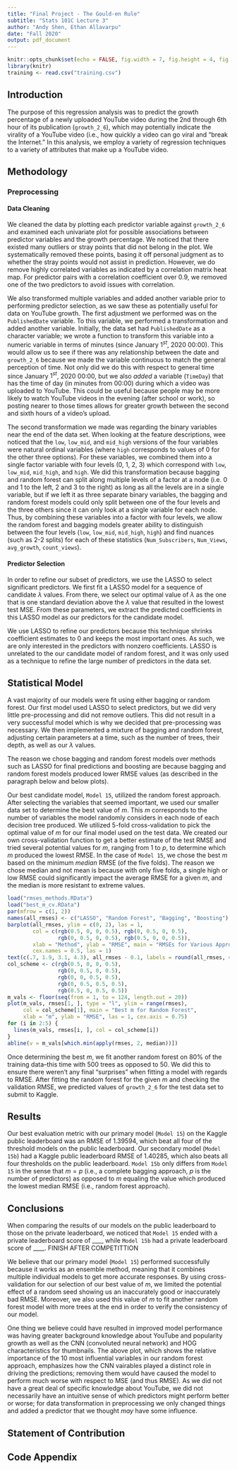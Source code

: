 ```yaml
---
title: "Final Project - The Gould-en Rule"
subtitle: "Stats 101C Lecture 3"
author: "Andy Shen, Ethan Allavarpu"
date: "Fall 2020"
output: pdf_document
---
```


```r
knitr::opts_chunk$set(echo = FALSE, fig.width = 7, fig.height = 4, fig.align = "center")
library(knitr)
training <- read.csv("training.csv")
```

## Introduction

The purpose of this regression analysis was to predict the growth percentage of a newly uploaded YouTube video during the 2nd through 6th hour of its publication (`growth_2_6`), which may potentially indicate the virality of a YouTube video (i.e., how quickly a video can go viral and "break the Internet." In this analysis, we employ a variety of regression techniques to a variety of attributes that make up a YouTube video. 

## Methodology

### Preprocessing

#### Data Cleaning

We cleaned the data by plotting each predictor variable against `growth_2_6` and examined each univariate plot for possible associations between predictor variables and the growth percentage. We noticed that there existed many outliers or stray points that did not belong in the plot. We systematically removed these points, basing it off personal judgment as to whether the stray points would not assist in prediction. However, we do remove highly correlated variables as indicated by a correlation matrix heat map. For predictor pairs with a correlation coefficient over 0.9, we removed one of the two predictors to avoid issues with correlation.

We also transformed multiple variables and added another variable prior to performing predictor selection, as we saw these as potentially useful for data on YouTube growth. The first adjustment we performed was on the `PublishedDate` variable. To this variable, we performed a transformation and added another variable. Initially, the data set had `PublishedDate` as a character variable; we wrote a function to transform this variable into a numeric variable in terms of minutes (since January $1^{st}$, 2020 00:00). This would allow us to see if there was any relationship between the date and `growth_2_6` because we made the variable continuous to match the general perception of time. Not only did we do this with respect to general time since January $1^{st}$, 2020 00:00, but we also *added* a variable (`TimeDay`) that has the time of day (in minutes from 00:00) during which a video was uploaded to YouTube. This could be useful because people may be more likely to watch YouTube videos in the evening (after school or work), so posting nearer to those times allows for greater growth between the second and sixth hours of a video's upload.

The second transformation we made was regarding the binary variables near the end of the data set. When looking at the feature descriptions, wee noticed that the `low`, `low_mid`, and `mid_high` versions of the four variables were natural ordinal variables (where `high` corresponds to values of 0 for the other three options). For these variables, we combined them into a single factor variable with four levels (0, 1, 2, 3) which correspond with `low`, `low_mid`, `mid_high`, and `high`. We did this transformation because bagging and random forest can split along multiple levels of a factor at a node (i.e. 0 and 1 to the left, 2 and 3 to the right) as long as all the levels are in a single variable, but if we left it as three separate binary variables, the bagging and random forest models could only split between one of the four levels and the three others since it can only look at a single variable for each node. Thus, by combining these variables into a factor with four levels, we allow the random forest and bagging models greater ability to distinguish between the four levels (`low`, `low_mid`, `mid_high`, `high`) and find nuances (such as 2-2 splits) for each of these statistics (`Num_Subscribers`, `Num_Views`, `avg_growth`, `count_views`).



#### Predictor Selection

In order to refine our subset of predictors, we use the LASSO to select significant predictors. We first fit a LASSO model for a sequence of candidate $\lambda$ values. From there, we select our optimal value of $\lambda$ as the one that is one standard deviation above the $\lambda$ value that resulted in the lowest test MSE. From these parameters, we extract the predicted coefficients in this LASSO model as our predictors for the candidate model.

We use LASSO to refine our predictors because this technique shrinks coefficient estimates to 0 and keeps the most important ones. As such, we are only interested in the predictors with nonzero coefficients. LASSO is unrelated to the our candidate model of random forest, and it was only used as a technique to refine the large number of predictors in the data set.

## Statistical Model

A vast majority of our models were fit using either bagging or random forest. Our first model used LASSO to select predictors, but we did very little pre-processing and did not remove outliers. This did not result in a very successful model which is why we decided that pre-processing was necessary. We then implemented a mixture of bagging and random forest, adjusting certain parameters at a time, such as the number of trees, their depth, as well as our $\lambda$ values.

The reason we chose bagging and random forest models over methods such as LASSO for final predictions and boosting are because bagging and random forest models produced lower RMSE values (as described in the paragraph below and below plots).

Our best candidate model, `Model 15`, utilized the random forest approach. After selecting the variables that seemed important, we used our smaller data set to determine the best value of $m$. This $m$ corresponds to the number of variables the model randomly considers in each node of each decision tree produced. We utilized 5-fold cross-validation to pick the optimal value of $m$ for our final model used on the test data. We created our own cross-validation function to get a better estimate of the test RMSE and tried several potential values for $m$, ranging from 1 to $p$, to determine which $m$ produced the lowest RMSE. In the case of `Model 15`, we chose the best $m$ based on the minimum *median* RMSE (of the five folds). The reason we chose median and not mean is because with only five folds, a single high or low RMSE could significantly impact the average RMSE for a given $m$, and the median is more resistant to extreme values.

```r
load("rmses_methods.RData")
load("best_m_cv.RData")
par(mfrow = c(1, 2))
names(all_rmses) <- c("LASSO", "Random Forest", "Bagging", "Boosting")
barplot(all_rmses, ylim = c(0, 2), las = 1,
        col = c(rgb(0.5, 0, 0, 0.5), rgb(0, 0.5, 0, 0.5),
                rgb(0, 0.5, 0, 0.5), rgb(0.5, 0, 0, 0.5)),
        xlab = "Method", ylab = "RMSE", main = "RMSEs for Various Approches",
        cex.names = 0.5, las = 1)
text(c(.7, 1.9, 3.1, 4.3), all_rmses - 0.1, labels = round(all_rmses, 4), cex = .5)
col_scheme <- c(rgb(0.5, 0, 0, 0.5),
                rgb(0, 0.5, 0, 0.5),
                rgb(0, 0, 0.5, 0.5),
                rgb(0, 0.5, 0.5, 0.5),
                rgb(0.5, 0, 0.5, 0.5))
m_vals <- floor(seq(from = 1, to = 124, length.out = 20))
plot(m_vals, rmses[1, ], type = "l", ylim = range(rmses),
     col = col_scheme[1], main = "Best m for Random Forest",
     xlab = "m", ylab = "RMSE", las = 1, cex.axis = 0.75)
for (i in 2:5) {
  lines(m_vals, rmses[i, ], col = col_scheme[i])
}
abline(v = m_vals[which.min(apply(rmses, 2, median))])
```

Once determining the best $m$, we fit another random forest on 80% of the training data--this time with 500 trees as opposed to 50. We did this to ensure there weren't any final "surprises" when fitting a model with regards to RMSE. After fitting the random forest for the given $m$ and checking the validation RMSE, we predicted values of `growth_2_6` for the test data set to submit to Kaggle.


## Results

Our best evaluation metric with our primary model (`Model 15`) on the Kaggle public leaderboard was an RMSE of 1.39594, which beat all four of the threshold models on the public leaderboard. Our secondary model (`Model 15b`) had a Kaggle public leaderboard RMSE of 1.40285, which also beats all four thresholds on the public leaderboard. `Model 15b` only differs from `Model 15` in the sense that $m = p$ (i.e., a complete bagging approach, $p$ is the number of predictors) as opposed to $m$ equaling the value which produced the lowest median RMSE (i.e., random forest approach).

## Conclusions

When comparing the results of our models on the public leaderboard to those on the private leaderboard, we noticed that `Model 15` ended with a private leaderboard score of ____ while `Model 15b` had a private leaderboard score of ____. FINISH AFTER COMPETITTION

We believe that our primary model (`Model 15`) performed successfully because it works as an ensemble method, meaning that it combines multiple individual models to get more accurate responses. By using cross-validation for our selection of our best value of $m$, we limited the potential effect of a random seed showing us an inaccurately good or inaccurately bad RMSE. Moreover, we also used this value of $m$ to fit another random forest model with more trees at the end in order to verify the consistency of our model. 



One thing we believe could have resulted in improved model performance was having greater background knowledge about YouTube and popularity growth as well as the CNN (convoluted neural network) and HOG characteristics for thumbnails. The above plot, which shows the relative importance of the 10 most influential variables in our random forest approach, emphasizes how the CNN vairables played a distinct role in driving the predictions; removing them would have caused the model to perform much worse with respect to MSE (and thus RMSE). As we did not have a great deal of specific knowledge about YouTube, we did not necessarily have an intuitive sense of which predictors might perform better or worse; for data transformation in preprocessing we only changed things and added a predictor that we thought *may* have some influence.

\pagebreak

## Statement of Contribution

\newpage

## Code Appendix













